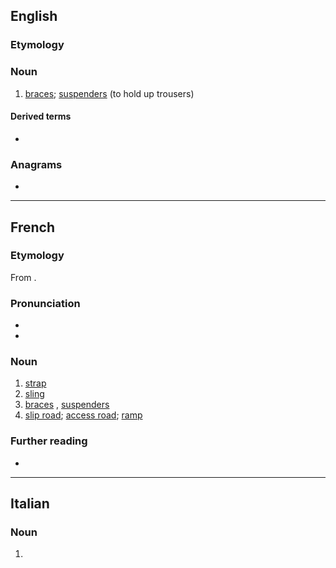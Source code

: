 ==English==

===Etymology===
{{etyl|fr|en}}

===Noun===
{{en-noun}}

# {{lb|en|dated|mostly|plural}} [[braces]]; [[suspenders]] (to hold up trousers)

====Derived terms====
* {{l|en|bretelled}}

===Anagrams===
* {{anagrams|en|a=beeellrt|bell tree}}

----

==French==

===Etymology===
From {{etyl|goh|fr}} {{m|goh|brittil}}.

===Pronunciation===
* {{fr-IPA}}
* {{audio|Fr-bretelle.ogg|Audio|lang=fr}}

===Noun===
{{fr-noun|f}}

# [[strap]]
# [[sling]]
# [[braces]] {{gloss|UK}}, [[suspenders]] {{gloss|US}}
# [[slip road]]; [[access road]]; [[ramp]]

===Further reading===
* {{R:TLFi}}

----

==Italian==

===Noun===
{{head|it|noun plural form|g=f}}

# {{plural of|bretella|lang=it}}